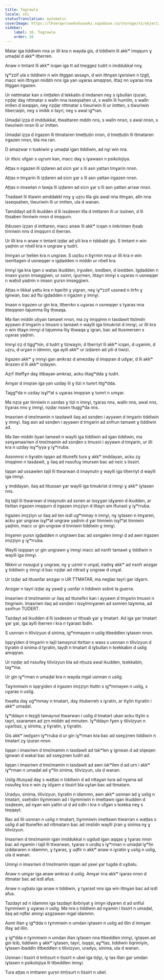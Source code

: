 ```yaml
---
title: Tagrawla
locale: shi
statusTranslation: automatic
coverImage: https://lhvmrqwrcowdvduuaukz.supabase.co/storage/v1/object/public/strapi-uploads/small_cover-educacion-fundamental.webp-2d51a7828a2b1309555be27f7e2a61a0.webp
sidebar:
    label: 16. Tagrawla
    order: 16
---
```

Matar iga tiddiwin nna ur illi kra n wayda gis, d tiddiwin lli akkʷ imqqurn ɣ umaḍal d akkʷ itḥerren.

Anaw n tmtant lli akkʷ icqan iga tt ad tneggez tudrt n imddukkal nnɣ.

Iɣʷzzif ula s tiddiwin n win ittggan assaɣn, d win ittnɣan iɣersiwn n tẓgiṭ, macc win ittnɣan middn nns iga yan uɣaras amqqran, ittaẓ nn uɣaras nna ittggan irgazen.

Ur nettmatar kan s imṭṭalen d tekkatin d imdanen neɣ s iɣbullan iẓuṛan, nẓḍaṛ daɣ nttmatar s walln nna isseqsaḥen ul, s walln lli humilin, s walln imllen d iɛeqqan, neɣ nẓḍaṛ nttmatar s tiwuriwin lli ur imtten, s tiwuriwin tiberṛaqin, neɣ s imikk n tayri, neɣ s awal igʷran.

Umaḍal iẓẓa d imddukkal, ttwattaren mddn nns, s walln nnsn, s awal nnsn, s tiwuriwin nnsn lli ur imtten.

Umaḍal iẓẓa d irgazen lli ttmataren tmeṭṭuṭin nnsn, d tmeṭṭuṭin lli ttmataren irgazen nnsn, bla ma ran.

D amazwar n tuskiwin ɣ umaḍal igan tiddiwin, ad nɣi win nra.

Ur ittɛic ufgan s uɣṛum kan, macc daɣ s iɣawasn n psikolojiya.

Aṭṭas n irgazen lli iẓḍaren ad ɛicn ɣar s lli asn yattan tmɣarin nnsn.

Aṭṭas n tmɣarin lli iẓḍaren ad ɛicn ɣar s lli asn yattan irgazen nnsn.

Aṭṭas n imawlan n tawja lli iẓḍaren ad ɛicn ɣar s lli asn yattan arraw nnsn.

Tnadawt lli ittawin amddakkl nnɣ ɣ uẓṛu tlla gis awal nna ittnɣan, alln nna isseqsaḥen, tiwuriwin lli ur imtten, ula d wanan.

Tamddayt ad lli ikudden d lli issḍeɛen tlla d imttaren lli ur issinen, d lli tḥsaben tinniwin nnsn d imqqurn.

Iḥbusen iẓẓan d imttaren, macc anaw lli akkʷ icqan n imkrimen iḥsab tinniwin nns d imqqurn d iḥerran.

Ur illi kra n anaw n tmtant izḍaṛ ad yili kra n tsbbabt gis. S tmtant n win yaḍnin ur nḥell kra n ungraw ɣ tudrt.

Imnɣan ur ḥellen kra n ungraw. S usṛbu n tiɣrmin nna ur illi kra n win isenttagen d usneqqer n igḍadden n middn ur nḥell kra.

Imnɣi iga kra igan s waṭas ikudden, irɣuden, iɛedben, d iɛedden. Igḍadden n imasn ɣuṛsn imseggiwn, ur ssinn, iɣuṛmen, ittaɣn imnɣi s uɣaras n usneqqer n waḥid yaḍnin n imasn ɣuṛsn imseggiwn.

Aṭṭas n tikkal yattu kra n tqariḥt ɣ yigran, neɣ iɣʷzzif ussned n itrfn ɣ ignwan, bac ad ftu igḍadden n irgazen ɣ imnɣi.

Imasn n irgazen ur gin kra, ttḥerrkn s uɣaras n usneqqer s tɣaras nna itteqqnen tajumma lliɣ tḥwaqa.

Ma llan middn uḥyan tamawt nnsn, ma zɣ imqqimn n tasdawit ttɛlmdn ayyawn d tmɣarin s tmusni s tamawt n waylli iga timukrist d imnɣi, ur illi kra n win ittaɣn imnɣi d tajumma lliɣ tḥwaqa ɣ igran, bac ad ttusmersen s uɣaras yaḍnin.

Imnɣi iṛẓ d tiggʷnin, d tudrt ɣ tizwaɣin, d tḥerriyt lli akkʷ icqan, d uɣanim, d uẓṛu, d urɣan n idmmn, iga aylli akkʷ ur izḍaren ad yili d tiwizi.

Irgazen akkʷ ɣ imnɣi gan amkraz d amezday d imqqran d udɣar, d lli akkʷ ikrazen d lli akkʷ izdayen.

Aẓṛf itteffɣn daɣ ittbayan amkraz, acku ittagʷdda ɣ tudrt.

Amɣar d imqran iga yan uzday lli ɣ tizi n tumrt ittgʷdda.

Taggʷda n uzday isɣlʷat s uɣaras imqqran ɣ tumrt n umɣar.

Ma nẓṛa ɣar tinniwin n usrdas ɣ tizi n imnɣi, tɣaras nns, walln nns, awal nns, tiɣaras nns ɣ imnɣi, nẓḍaṛ nssen ttuggʷda nns.

Imasriwn d tmɛlmamin n tasdawit ilaq ad ssnḍen i ayyawn d tmɣarin tiddiwin ɣ imnɣi. Ilag asn ad ssnḍen i ayyawn d tmɣarin ad snfrun tamawt ɣ tiddiwin ad.

Ma llan middn ḥyan tamawt n waylli iga tiddiwin ad igan tiddiwin, ma ssnɣamasriwn d tmɛlmamin ad ssnḍen s tmusni i ayyawn d tmɣarin, ur illi kra n uzday isɣʷiyya ɣ iɣʷrruba.

Assnmrsi n tiɣratin iqqan ad ittunefk tura ɣ akkʷ imddayan, acku zɣ imqqimn n tasdawit, ɣ ilaq ad nssufuɣ imursen bac ad nɛic s tissirt.

Iqqan ad ussawlen tajil lli ttwarwan d imaynutn ɣ waylli iga tiḥerriyt d waylli iga imnɣi.

ɣ imddayan, ilaq ad ittussan ɣar waylli iga timukrist d imnɣi ɣ akkʷ iɣtasen nns.

Ilq tajil lli ttwarwan d imaynutn ad ssnen ar issɣɣan idɣaren d ikudden, ar ttɛttan irgazen imqqurn d irgazen imẓẓiyn d ittaɣn am tfunast ɣ iɣʷrruba.

Irgazen imẓẓiyn ur ilaq ad ten iɛdl ugʷmmay n imnɣi, nɣ iɣtasen n imɣaren, acku ɣar ungraw isɣlʷat ungraw yaḍnin d ɣar tinniwin isɣlʷat tinniwin yaḍnin, macc ur gin ungraw d tinniwin tiddiwin ɣ imnɣi.

Imɣaren ɣuṛsn igḍadden n ungrawn bac ad ssngalen imnɣi d ad awn irgazen imẓẓiyn ɣ iɣʷrruba.

Waylli isqqsan ur gin ungrawn ɣ imnɣi macc ad nsnfr tamawt ɣ tiddiwin n waylli iga imnɣi.

Nkkni ur nssugut ɣ ungraw, nɣ ɣ uzmir n unɣal, iradnɣ akkʷ ad nsnfr anzgar ɣ tiddiwin ɣ imnɣi d bac nẓḍar ad nttrad ɣ ungraw d unɣal.

Ur izḍaṛ ad ittusnfar anzgar n UR TTMATAR, ma neglaɛ tayri gar idɣarn.

Anzgar n tayri izḍaṛ aɣ yawḍ ɣ usnfar n tiddiwin sobré la guerra.

Imasriwn d tmɛlmamin ur ilaq ad ttunefkn kan i ayyawn d tmɣarin tmusni n tmgriwin. Imasriwn ilaq ad ssnḍen i issɣlmnɣanen ad ssmren taɣmma, ad ssnfrun TUDERT.

Tazdayt ad ikudden d lli issḍeɛen ur ttḥsab ɣar ɣ tmatart. Ad iga ɣar tmatart ɣar ɣar, iga aylli iḥerren i kra n tɣarast ibdln.

S usnnan n tilivizyun d sinima, igʷmmayen n uslig ttbeddlen iɣtasen nnsn.

Iqqrɣiden d tmɣarin n tajil tamaynut ttɛttan s wass s usnnan n tilivizyun d tiɣratin d sinima d tɣratin, tayḍt n tmatart d iɣbullan n tɛekkabin d uslig amqqran.

Ur nẓḍaṛ ad nssufeɣ tilivizyun bla ad nḥuza awal ikudden, tɛekkabin, taɣʷma.

Ur gin iɣʷrman n umaḍal kra n wayda mgal usnnan n uslig.

Taɣmmiwin n iqqrɣiden d irgazen imẓẓiyn ttuttn s igʷmmayen n uslig, s uɣaras n uslig.

Itwatta daɣ ugʷmmay n tmatart, daɣ ittuberreḥ s iɣratin, ar ttɣlin ttɣratin i akkʷ umaḍal.

Iɣʷddayn n teẓgiṭ tamaynut ttwarwan i uslig d tmatart ukan acku ttɣlin s tayri, ssaramen ad ẓṛn middn ad mmuten. Iɣʷddayn fɣen ɣ tilivizyun n uɣarbaz, ɣ sinima, ɣ tiɣratin, ɣ tiɣratin.

Gis akkʷ iwḍɣarn iɣʷrruba d ur gin iɣʷrman kra bac ad sseɣẓnen tiddiwin n tmatart zɣ iẓuṛan nnsn.

Iqqan i imasriwn d tmɛlmamin n tasdawit ad tskʷlen ɣ ignwan d ad slqeqen ignwan d wakal bac ad sseɣẓnen tudrt ad.

Iqqan i imasriwn d tmɛlmamin n tasdawit ad awn iskʷilen d ad urn i akkʷ iɣʷrman n umaḍal ad ɣʷlin sinima, tilivizyun, ula d wanan.

Uslig ittusyaḍ daɣ s waṭṭas n tiddiwin d ad nttaɣan tura ad nɣama ad nssufeɣ kra n win zɣ idɣarn s tissirt bla uɣtan bac ad ttmatarn.

Uradyu, sinima, tilivizyun, tiɣratin n idammn, awn akkʷ usnnan ad ɣ uslig n tmatart, sseḥsbn tiɣmmiwin ad i tiɣmmiwin n imettawn igan ikudden d issḍeɛen, ad nɣan win yattin ul d ad ɛdln i kra n ufgan s tɛekka neɣ s teqqayt.

Bac ad illi usnnan n uslig n tmatart, tiɣmmiwin imettawn ttwarran s waṭṭas s uslig d ad ttunefkn ad nttmatarn bac ad imslidn waylli ẓran ɣ sinima nɣ ɣ tilivizyun.

Imasriwn d tmɛlmamin igan imddukkal n ugdud igan aqqas ɣ tɣaras nnsn bac ad nɣamin i tajil lli ttwarwan, tɣaras n unḍiq s iɣʷrman n umaḍal iɣʷlin izddararen n idammn, ɣ tɣaras, ɣ uḍfir n akkʷ anaw n iɣratin ɣ uslig n uslig, ula d wanan.

Umnɣi n imasriwn d tmɛlmamin iqqan ad yawi ɣar tugda d uɣbalu.

Anaw n umɣar iga anaw amkraz d uslig. Amɣar irra akkʷ iɣaras nnsn d ittmatar bac ad iɛdl afus.

Anaw n uɣbalu iga anaw n tiddiwin, ɣ tɣarast nns iga win ittnɣan bac ad iɛdl afus.

Tazdayt ad n idammn iga tazdayt ibrbriyat ɣ imiɣn iḍɣaren d ad snflul tiɣmmiwin ɣ uɣaras n uslig. Ma nra s tiddiwin ad nɣamin i tissirt n umaḍal, ilaq ad nḍfar amnɣi azgzawan mgal idammn.

Asmi illan ɣ igʷdda n tɣmmiwin n umdan iɣtasen n uslig ad illin d imnɣan illaɣ ad illin.

ɣ igʷdda n tɣmmiwin n umdan illan iɣtasen nna ttbeddlen imnɣi, iɣtasen ad gin lɛib, tiddiwin ɣ akkʷ iɣtasen, tayri, isqqsi, aɣʷtas, tiddiwin tiqrimiyin, iɣtasen ibaddln ittbeddlen s tilivizyun, uradyu, sinima, ula d wanan.

Usnnan i tissirt d tmḥsurt n tissirt n ubel iga tiḍɣi, iɣ tas illan gar umdan iɣtasen n psikolojiya lli ttbeddlen imnɣi.

Tura aṭṭas n imttaren ɣuṛsn tmḥsurt n tissirt n ubel.

